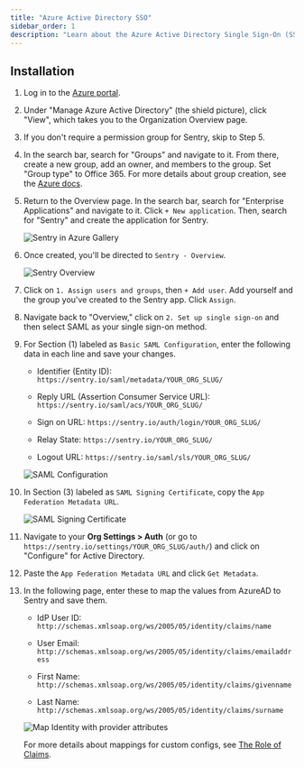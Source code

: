 ```yaml
---
title: "Azure Active Directory SSO"
sidebar_order: 1
description: "Learn about the Azure Active Directory Single Sign-On (SSO)."
---
```


## Installation

1. Log in to the [Azure portal](https://portal.azure.com/).

1. Under "Manage Azure Active Directory" (the shield picture), click "View", which takes you to the Organization Overview page.

1. If you don't require a permission group for Sentry, skip to Step 5.

1. In the search bar, search for "Groups" and navigate to it. From there, create a new group, add an owner, and members to the group. Set "Group type" to Office 365. For more details about group creation, see the [Azure docs](https://docs.microsoft.com/en-us/azure/active-directory/fundamentals/active-directory-groups-create-azure-portal).

1. Return to the Overview page. In the search bar, search for "Enterprise Applications" and navigate to it. Click `+ New application`. Then, search for "Sentry" and create the application for Sentry. 
   
   ![Sentry in Azure Gallery](azure-search-sentry.png)

1. Once created, you'll be directed to `Sentry - Overview`.

   ![Sentry Overview](azure-sentry-overview.png)

1. Click on `1. Assign users and groups`, then `+ Add user`. Add yourself and the group you've created to the Sentry app. Click `Assign`.

1. Navigate back to "Overview," click on `2. Set up single sign-on` and then select SAML as your single sign-on method.

1. For Section (1) labeled as `Basic SAML Configuration`, enter the following data in each line and save your changes.

   - Identifier (Entity ID): `https://sentry.io/saml/metadata/YOUR_ORG_SLUG/`

   - Reply URL (Assertion Consumer Service URL): `https://sentry.io/saml/acs/YOUR_ORG_SLUG/`

   - Sign on URL: `https://sentry.io/auth/login/YOUR_ORG_SLUG/`

   - Relay State: `https://sentry.io/YOUR_ORG_SLUG/`

   - Logout URL: `https://sentry.io/saml/sls/YOUR_ORG_SLUG/`

   ![SAML Configuration](azure-basic-saml-configuration.png)

1. In Section (3) labeled as `SAML Signing Certificate`, copy the `App Federation Metadata URL`.

   ![SAML Signing Certificate](azure-saml-signing-certificate.png)

1. Navigate to your **Org Settings > Auth** (or go to `https://sentry.io/settings/YOUR_ORG_SLUG/auth/`) and click on "Configure" for Active Directory.

1. Paste the `App Federation Metadata URL` and click `Get Metadata`.

1. In the following page, enter these to map the values from AzureAD to Sentry and save them.

    - IdP User ID: `http://schemas.xmlsoap.org/ws/2005/05/identity/claims/name`

    - User Email: `http://schemas.xmlsoap.org/ws/2005/05/identity/claims/emailaddress`

    - First Name: `http://schemas.xmlsoap.org/ws/2005/05/identity/claims/givenname`

    - Last Name: `http://schemas.xmlsoap.org/ws/2005/05/identity/claims/surname`

   ![Map Identity with provider attributes](azure-map-identity-provider-attributes.png)

   For more details about mappings for custom configs, see [The Role of Claims](https://docs.microsoft.com/en-us/windows-server/identity/ad-fs/technical-reference/the-role-of-claims).
